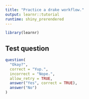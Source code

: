 ```yaml
---
title: "Practice a drake workflow."
output: learnr::tutorial
runtime: shiny_prerendered
---
```


```r
library(learnr)
```

## Test question

```r
question(
  "Okay?",
  correct = "Yup.",
  incorrect = "Nope.",
  allow_retry = TRUE,
  answer("Yes", correct = TRUE),
  answer("No")
)
```
